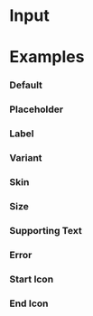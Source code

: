 
<Meta title="Components/Atoms/Input" component={Input} />

# Input

<ArgsTable of={Input} />

# <a id="examples"></a>Examples

### Default

<Canvas>
  <Story story={_template.Default} />
</Canvas>

### Placeholder

<Canvas>
  <Story story={_template.Placeholder} />
</Canvas>

### Label

<Canvas>
  <Story story={_template.Label} />
</Canvas>

### Variant

<Canvas>
  <Story story={_template.Variant} />
</Canvas>

### Skin

<Canvas>
  <Story story={_template.Skin} />
</Canvas>

### Size

<Canvas>
  <Story story={_template.Size} />
</Canvas>

### Supporting Text

<Canvas>
  <Story story={_template.SupportingText} />
</Canvas>

### Error

<Canvas>
  <Story story={_template.Error} />
</Canvas>

### Start Icon

<Canvas>
  <Story story={_template.StartIcon} />
</Canvas>

### End Icon

<Canvas>
  <Story story={_template.EndIcon} />
</Canvas>

